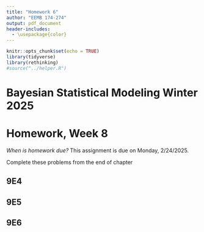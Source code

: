 ```yaml
---
title: "Homework 6"
author: "EEMB 174-274"
output: pdf_document
header-includes:
  - \usepackage{color}
---
```


```r
knitr::opts_chunk$set(echo = TRUE)
library(tidyverse)
library(rethinking)
#source("../helper.R")
```
# Bayesian Statistical Modeling Winter 2025
# Homework, Week 8

*When is homework due?* This assignment is due on Monday, 2/24/2025. 


Complete these problems from the end of chapter 

## 9E4


## 9E5


## 9E6

